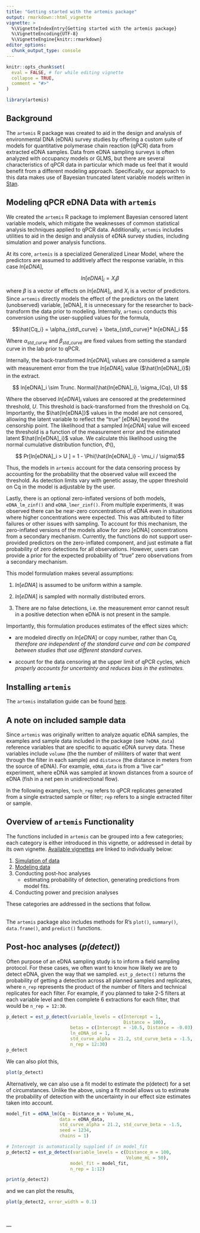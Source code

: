 ```yaml
---
title: "Getting started with the artemis package"
output: rmarkdown::html_vignette
vignette: >
  %\VignetteIndexEntry{Getting started with the artemis package}
  %\VignetteEncoding{UTF-8}
  %\VignetteEngine{knitr::rmarkdown}
editor_options: 
  chunk_output_type: console
---
```


```r
knitr::opts_chunk$set(
  eval = FALSE, # for while editing vignette
  collapse = TRUE,
  comment = "#>"
)
```

```r
library(artemis)
```

## Background

The `artemis` R package was created to aid in the design and analysis of
environmental DNA (eDNA) survey studies by offering a custom suite of
models for quantitative polymerase chain reaction (qPCR) data from extracted eDNA samples. Data from eDNA sampling surveys is often analyzed with occupancy models or GLMS, but there are
several characteristics of qPCR data in particular which made us feel that it would
benefit from a different modeling approach.  Specifically, our approach to this data makes use of Bayesian truncated latent variable models written in [Stan](mc-stan.org).


## Modeling qPCR eDNA Data with `artemis`

We created the `artemis` R package to implement Bayesian censored
latent variable models, which mitigate the weaknesses of common
statistical analysis techniques applied to qPCR data. Additionally,
`artemis` includes utilities to aid in the design and analysis of eDNA
survey studies, including simulation and power analysis functions.

At its core, `artemis` is a specialized Generalized Linear
Model, where the predictors are assumed to additively affect the
response variable, in this case $ln[eDNA]$, 

$$ ln[eDNA]_{i} = X_{i} \beta $$ 

where $\beta$ is a vector of effects on $ln[eDNA]_{i}$, and $X_{i}$
is a vector of predictors.  Since `artemis` directly models the
effect of the predictors on the latent (unobserved) variable, [eDNA],
it is unnecessary for the researcher to back-transform the data prior
to modeling. Internally, `artemis` conducts this conversion using the
user-supplied values for the formula,

$$\hat{Cq_i} = \alpha_{std\_curve} + \beta_{std\_curve}* ln[eDNA]_i  $$

Where $\alpha_{std\_curve}$ and $\beta_{std\_curve}$ are fixed values
from setting the standard curve in the lab prior to qPCR.  

Internally, the back-transformed $ln[eDNA]_i$ values are considered a
sample with measurement error from the true $ln[eDNA]_i$ value
($\hat{ln[eDNA]_i}$) in the extract. 

$$ ln[eDNA]_i \sim Trunc. Normal(\hat{ln[eDNA]_i}, \sigma_{Cq}, U) $$

Where the observed $ln[eDNA]_i$ values are censored at the
predetermined threshold, $U$. This threshold is back-transformed from
the threshold on Cq. Importantly, the $\hat{ln[eDNA]}$ values in
the model are not censored, allowing the latent variable to reflect the "true"
[eDNA] beyond the censorship point. The likelihood that a sampled $ln[eDNA]$
value will exceed the threshold is a function of the measurement error
and the estimated latent $\hat{ln[eDNA]_i}$ value. We calculate this
likelihood using the normal
cumulative distribution function, $\Phi()$,

$$ Pr[ln[eDNA]_i > U ] = 1 - \Phi(\hat{ln[eDNA]_i} - \mu_i / \sigma)$$

Thus, the models in `artemis` account for the data censoring process by
accounting for the probability that the observed value will exceed the
threshold. As detection limits vary with genetic assay, the upper
threshold on Cq in the model is adjustable by the user.

Lastly, there is an optional zero-inflated versions of both models,
`eDNA_lm_zinf()` and `eDNA_lmer_zinf()`. From multiple experiments, it
was observed there can be near-zero concentrations of eDNA even in
situations where higher concentrations were expected. This was
attributed to filter failures or other issues with sampling. To
account for this mechanism, the zero-inflated versions of the models
allow for zero [eDNA] concentrations from a secondary
mechanism. Currently, the functions do not support user-provided
predictors on the zero-inflated component, and just estimate a flat
probability of zero detections for all observations. However, users
can provide a prior for the expected probability of "true" zero
observations from a secondary mechanism.

This model formulation makes several assumptions:
 
  1. $ln[eDNA]$ is assumed to be uniform within a sample.
  
  2. $ln[eDNA]$ is sampled with normally distributed errors.
  	
  3. There are no false detections, i.e. the measurement error cannot
    result in a positive detection when eDNA is not present in the
    sample. 

Importantly, this formulation produces estimates of the effect sizes
which:

  - are modeled directly on $ln[eDNA]$ or copy number, rather than Cq, *therefore are independent of the standard curve and can be compared between studies that use different standard curves*. 
  
  - account for the data censoring at the upper limit of qPCR
    cycles, *which properly accounts for uncertainty and reduces bias in the estimates.*
	

## Installing `artemis` 

The `artemis` installation guide can be found [here](https://fishsciences.github.io/artemis/articles/artemis-installation-guide.html).


## A note on included sample data

Since `artemis` was originally written to analyze aquatic eDNA samples, the examples and sample data included in the package (see `?eDNA_data`) reference
variables that are specific to aquatic eDNA survey data. These variables include `volume`
(the the number of mililiters of water that went through the filter in
each sample) and `distance` (the distance in meters from the source of
eDNA).  For example, `eDNA_data` is from a "live car" experiment, where eDNA was sampled at known distances from a source of eDNA (fish in a net pen in unidirectional flow). 

In the following examples, `tech_rep` refers to qPCR replicates generated
 from a single extracted sample or filter; `rep` refers to a single extracted filter or sample.

## Overview of `artemis` Functionality

The functions included in `artemis` can be grouped into a few categories; each category is either introduced in this vignette, or addressed in detail by its own vignette.  [Available vignettes](https://fishsciences.github.io/artemis/articles/) are linked to individually below:

1. [Simulation of data](https://fishsciences.github.io/artemis/articles/simulation.html)
2. [Modeling data](https://fishsciences.github.io/artemis/articles/modeling.html)
3. Conducting post-hoc analyses
      * estimating probability of detection, generating predictions from model fits.
4. Conducting power and precision analyses

These categories are addressed in the sections that follow.    
<br>

The `artemis` package also includes methods for R's `plot()`, `summary()`, `data.frame()`, and `predict()` functions.


## Post-hoc analyses (*p(detect)*)

Often purpose of an eDNA sampling study is to inform a field sampling protocol. For these cases, we often want to know how likely we are to detect eDNA, given the way that we sampled. `est_p_detect()` returns the probability of getting a detection across all planned samples and replicates, where `n_rep` represents the product of the number of filters and technical replicates for each filter.  For example, if you planned to take 2-5 filters at each variable level and then complete 6 extractions for each filter, that would be `n_rep = 12:30`.

```r
p_detect = est_p_detect(variable_levels = c(Intercept = 1, 
                                            Distance = 100),
                        betas = c(Intercept = -10.5, Distance = -0.03),
                        ln_eDNA_sd = 1, 
                        std_curve_alpha = 21.2, std_curve_beta = -1.5,
                        n_rep = 12:30)
p_detect
```


We can also plot this,

```r
plot(p_detect)

```

Alternatively, we can also use a fit model to estimate the p(detect)
for a set of circumstances. Unlike the above, using a fit model allows
us to estimate the probability of detection with the uncertainty in
our effect size estimates taken into account.

```r
model_fit = eDNA_lm(Cq ~ Distance_m + Volume_mL, 
                    data = eDNA_data,
                    std_curve_alpha = 21.2, std_curve_beta = -1.5,
                    seed = 1234,
                    chains = 1)

# Intercept is automatically supplied if in model_fit
p_detect2 = est_p_detect(variable_levels = c(Distance_m = 100,
                                             Volume_mL = 50),
                        model_fit = model_fit, 
                        n_rep = 1:12)

print(p_detect2)

```

and we can plot the results,

```r
plot(p_detect2, error_width = 0.1)
```


<br>
<br>
---
<br>
<br>

